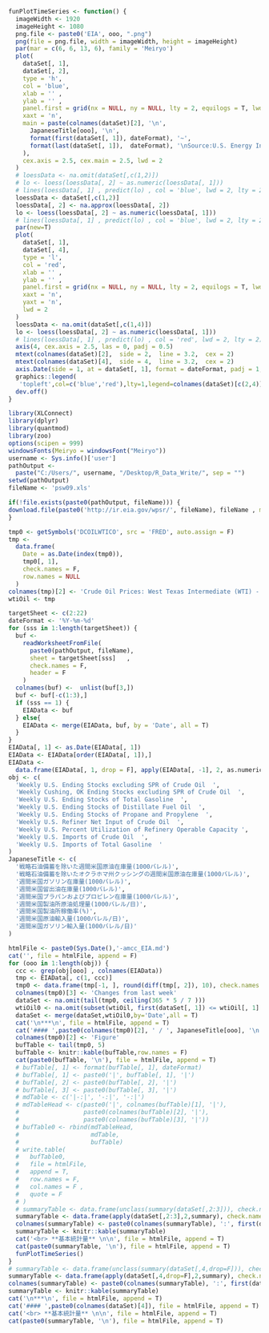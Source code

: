 ```r
funPlotTimeSeries <- function() {
  imageWidth <- 1920
  imageHeight <- 1080
  png.file <- paste0('EIA', ooo, ".png")
  png(file = png.file, width = imageWidth, height = imageHeight)
  par(mar = c(6, 6, 13, 6), family = 'Meiryo')
  plot(
    dataSet[, 1],
    dataSet[, 2],
    type = 'h',
    col = 'blue',
    xlab = '' ,
    ylab = '' ,
    panel.first = grid(nx = NULL, ny = NULL, lty = 2, equilogs = T, lwd = 2) ,
    xaxt = 'n',
    main = paste(colnames(dataSet)[2], '\n',
      JapaneseTitle[ooo], '\n',
      format(first(dataSet[, 1]), dateFormat), '~',
      format(last(dataSet[, 1]),  dateFormat), '\nSource:U.S. Energy Information Administration (EIA) '
    ),
    cex.axis = 2.5, cex.main = 2.5, lwd = 2
  )
  # loessData <- na.omit(dataSet[,c(1,2)])
  # lo <- loess(loessData[, 2] ~ as.numeric(loessData[, 1]))  
  # lines(loessData[, 1] , predict(lo) , col = 'blue', lwd = 2, lty = 2,type = 'o')  
  loessData <- dataSet[,c(1,2)]
  loessData[, 2] <- na.approx(loessData[, 2])
  lo <- loess(loessData[, 2] ~ as.numeric(loessData[, 1]))
  # lines(loessData[, 1] , predict(lo) , col = 'blue', lwd = 2, lty = 2)
  par(new=T)
  plot(
    dataSet[, 1],
    dataSet[, 4],
    type = 'l',
    col = 'red',
    xlab = '' ,
    ylab = '' ,
    panel.first = grid(nx = NULL, ny = NULL, lty = 2, equilogs = T, lwd = 2) ,
    xaxt = 'n',
    yaxt = 'n',
    lwd = 2
  )
  loessData <- na.omit(dataSet[,c(1,4)])
  lo <- loess(loessData[, 2] ~ as.numeric(loessData[, 1]))
  # lines(loessData[, 1] , predict(lo) , col = 'red', lwd = 2, lty = 2)
  axis(4, cex.axis = 2.5, las = 0, padj = 0.5)
  mtext(colnames(dataSet)[2],  side = 2,  line = 3.2,  cex = 2)
  mtext(colnames(dataSet)[4],  side = 4,  line = 3.2,  cex = 2)
  axis.Date(side = 1, at = dataSet[, 1], format = dateFormat, padj = 1, cex.axis = 2)
  graphics::legend(
   'topleft',col=c('blue','red'),lty=1,legend=colnames(dataSet)[c(2,4)],cex=2.5,bty='n',lwd = 2)
  dev.off()
}
```

```r
library(XLConnect)
library(dplyr)
library(quantmod)
library(zoo)
options(scipen = 999)
windowsFonts(Meiryo = windowsFont("Meiryo"))
username <- Sys.info()['user']
pathOutput <-
  paste("C:/Users/", username, "/Desktop/R_Data_Write/", sep = "")
setwd(pathOutput)
fileName <- 'psw09.xls'
```

```r
if(!file.exists(paste0(pathOutput, fileName))) {
download.file(paste0('http://ir.eia.gov/wpsr/', fileName), fileName , mode = "wb")
}
```

```r
tmp0 <- getSymbols('DCOILWTICO', src = 'FRED', auto.assign = F)
tmp <-
  data.frame(
    Date = as.Date(index(tmp0)),
    tmp0[, 1],
    check.names = F,
    row.names = NULL
  )
colnames(tmp)[2] <- 'Crude Oil Prices: West Texas Intermediate (WTI) - Cushing, Oklahoma(Dollars per Barrel)'
wtiOil <- tmp
```

```r
targetSheet <- c(2:22)
dateFormat <- '%Y-%m-%d'
for (sss in 1:length(targetSheet)) {
  buf <-
    readWorksheetFromFile(
      paste0(pathOutput, fileName),
      sheet = targetSheet[sss]   ,
      check.names = F,
      header = F
    )
  colnames(buf) <-  unlist(buf[3,])
  buf <- buf[-c(1:3),]
  if (sss == 1) {
    EIAData <- buf
  } else{
    EIAData <- merge(EIAData, buf, by = 'Date', all = T)
  }
}
EIAData[, 1] <- as.Date(EIAData[, 1])
EIAData <- EIAData[order(EIAData[, 1]),]
EIAData <-
  data.frame(EIAData[, 1, drop = F], apply(EIAData[, -1], 2, as.numeric), check.names = F)
obj <- c(
  'Weekly U.S. Ending Stocks excluding SPR of Crude Oil  ',
  'Weekly Cushing, OK Ending Stocks excluding SPR of Crude Oil  ',
  'Weekly U.S. Ending Stocks of Total Gasoline  ',
  'Weekly U.S. Ending Stocks of Distillate Fuel Oil  ',
  'Weekly U.S. Ending Stocks of Propane and Propylene  ',
  'Weekly U.S. Refiner Net Input of Crude Oil  ',
  'Weekly U.S. Percent Utilization of Refinery Operable Capacity ',
  'Weekly U.S. Imports of Crude Oil  ',
  'Weekly U.S. Imports of Total Gasoline  '
)
JapaneseTitle <- c(
  '戦略石油備蓄を除いた週間米国原油在庫量(1000バレル)',
  '戦略石油備蓄を除いたオクラホマ州クッシングの週間米国原油在庫量(1000バレル)',
  '週間米国ガソリン在庫量(1000バレル)',
  '週間米国留出油在庫量(1000バレル)',
  '週間米国プラパンおよびプロピレン在庫量(1000バレル)',
  '週間米国製油所原油処理量(1000バレル/日)',
  '週間米国製油所稼働率(%)',
  '週間米国原油輸入量(1000バレル/日)',
  '週間米国ガソリン輸入量(1000バレル/日)'
)
```

```r
htmlFile <- paste0(Sys.Date(),'-amcc_EIA.md')
cat('', file = htmlFile, append = F)
for (ooo in 1:length(obj)) {
  ccc <- grep(obj[ooo] , colnames(EIAData))
  tmp <- EIAData[, c(1, ccc)]
  tmp0 <- data.frame(tmp[-1, ], round(diff(tmp[, 2]), 10), check.names = F)
  colnames(tmp0)[3] <- 'Changes from last week'
  dataSet <- na.omit(tail(tmp0, ceiling(365 * 5 / 7 )))
  wtiOil0 <- na.omit(subset(wtiOil, first(dataSet[, 1]) <= wtiOil[, 1] & wtiOil[, 1] <= last(dataSet[, 1])))
  dataSet <- merge(dataSet,wtiOil0,by='Date',all = T)
  cat('\n***\n', file = htmlFile, append = T)
  cat('#### ',paste0(colnames(tmp0)[2], ' / ', JapaneseTitle[ooo], '\n'), file = htmlFile, append = T)
  colnames(tmp0)[2] <- 'Figure'
  bufTable <- tail(tmp0, 5)
  bufTable <- knitr::kable(bufTable,row.names = F)  
  cat(paste0(bufTable, '\n'), file = htmlFile, append = T)  
  # bufTable[, 1] <- format(bufTable[, 1], dateFormat)
  # bufTable[, 1] <- paste0('|', bufTable[, 1], '|')
  # bufTable[, 2] <- paste0(bufTable[, 2], '|')
  # bufTable[, 3] <- paste0(bufTable[, 3], '|')
  # mdTable <- c('|-:|', '-:|', '-:|')
  # mdTableHead <- c(paste0('|', colnames(bufTable)[1], '|'),
  #                  paste0(colnames(bufTable)[2], '|'),
  #                  paste0(colnames(bufTable)[3], '|'))
  # bufTable0 <- rbind(mdTableHead,
  #                    mdTable,
  #                    bufTable)
  # write.table(
  #   bufTable0,
  #   file = htmlFile,
  #   append = T,
  #   row.names = F,
  #   col.names = F ,
  #   quote = F
  # )
  # summaryTable <- data.frame(unclass(summary(dataSet[,2:3])), check.names = F, stringsAsFactors = F)
  summaryTable <- data.frame(apply(dataSet[,2:3],2,summary), check.names = F, stringsAsFactors = F)
  colnames(summaryTable) <- paste0(colnames(summaryTable), ':', first(dataSet[, 1]), '~', last(dataSet[, 1]))
  summaryTable <- knitr::kable(summaryTable)
  cat('<br> **基本統計量** \n\n', file = htmlFile, append = T)
  cat(paste0(summaryTable, '\n'), file = htmlFile, append = T)
  funPlotTimeSeries()
}
# summaryTable <- data.frame(unclass(summary(dataSet[,4,drop=F])), check.names = F, stringsAsFactors = F)
summaryTable <- data.frame(apply(dataSet[,4,drop=F],2,summary), check.names = F, stringsAsFactors = F)
colnames(summaryTable) <- paste0(colnames(summaryTable), ':', first(dataSet[, 1]), '~', last(dataSet[, 1]))
summaryTable <- knitr::kable(summaryTable)
cat('\n***\n', file = htmlFile, append = T)
cat('#### ',paste0(colnames(dataSet)[4]), file = htmlFile, append = T)
cat('<br> **基本統計量** \n\n', file = htmlFile, append = T)
cat(paste0(summaryTable, '\n'), file = htmlFile, append = T)
```